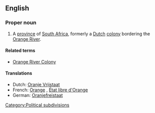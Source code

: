 ==English==
===Proper noun===
{{en-proper noun}}

# A [[province]] of [[South Africa]], formerly a [[Dutch]] [[colony]] bordering the [[Orange River]].

====Related terms====
*[[Orange River Colony]]

====Translations====
*Dutch: [[Oranje Vrijstaat]] {{f}}
*French: [[Orange]] {{f}}, [[État libre d'Orange]] {{m}}
*German: [[Oranjefreistaat]] {{m}}

[[Category:Political subdivisions]]